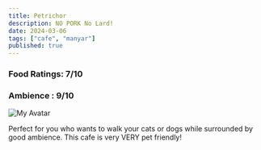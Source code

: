 ```yaml
---
title: Petrichor
description: NO PORK No Lard!
date: 2024-03-06
tags: ["cafe", "manyar"]
published: true
---
```


### Food Ratings: 7/10
### Ambience : 9/10

![My Avatar](/peticor.png)

Perfect for you who wants to walk your cats or dogs while surrounded by good ambience. This cafe is very VERY pet friendly!